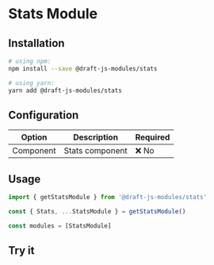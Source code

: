 # Stats Module

## Installation

```sh
# using npm:
npm install --save @draft-js-modules/stats

# using yarn:
yarn add @draft-js-modules/stats
```

## Configuration

| Option    | Description     | Required |
| --------- | --------------- | -------- |
| Component | Stats component | :x: No   |

## Usage

```js
import { getStatsModule } from '@draft-js-modules/stats'

const { Stats, ...StatsModule } = getStatsModule()

const modules = [StatsModule]
```

## Try it


<StatsDemo />
